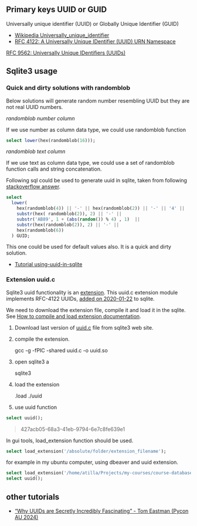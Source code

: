 ## Primary keys UUID or GUID

Universally unique identifier (UUID) or Globally Unique Identifier (GUID) 




- [Wikipedia Universally_unique_identifier](https://en.wikipedia.org/wiki/Universally_unique_identifier)
- [RFC 4122: A Universally Unique IDentifier (UUID) URN Namespace ](https://www.rfc-editor.org/rfc/rfc4122)

[RFC 9562: Universally Unique IDentifiers (UUIDs)](https://www.rfc-editor.org/rfc/rfc9562.html)


## Sqlite3 usage

### Quick and dirty solutions with randomblob 

Below solutions will generate random number resembling UUID but they are not real UUID numbers.

*randomblob number column* 

If we use number as column data type, we could use randomblob function


```sql
select lower(hex(randomblob(16)));
```


*randomblob text column* 

If we use text as column data type, we could use a set of randomblob function calls and string concatenation.


Following sql could be used to generate uuid in sqlite, taken from following [stackoverflow answer](https://stackoverflow.com/a/66625212/41782).

```sql
select 
  lower(
    hex(randomblob(4)) || '-' || hex(randomblob(2)) || '-' || '4' || 
    substr(hex( randomblob(2)), 2) || '-' || 
    substr('AB89', 1 + (abs(random()) % 4) , 1)  ||
    substr(hex(randomblob(2)), 2) || '-' || 
    hex(randomblob(6))
  ) GUID;
```

This one could be used for default values also.
It is a quick and dirty solution.

- [Tutorial using-uuid-in-sqlite](https://github.com/manufaktor/articles/blob/main/using-uuid-in-sqlite.md)


### Extension uuid.c

Sqlite3 uuid functionality is an [extension](https://www.sqlite.org/loadext.html).
This uuid.c extension module implements RFC-4122 UUIDs, [added on 2020-01-22](https://sqlite.org/releaselog/3_31_0.html) to sqlite. 

We need to download the extension file, compile it and load it in the sqlite.
See [How to compile and load extension documentation](https://www.sqlite.org/loadext.html).


1. Download last version of [uuid.c](https://sqlite.org/src/file?name=ext/misc/uuid.c&ci=trunk) file from sqlite3 web site.




2. compile the extension.

	gcc -g -fPIC -shared uuid.c -o uuid.so

3. open sqlite3 a

	sqlite3

4. load the extension

	.load ./uuid

5. use uuid function

```sql
select uuid();
```
> 427acb05-68a3-41eb-9794-6e7c8fe639e1 


In gui tools, load_extension function should be used.

```sql
select load_extension('/absolute/folder/extension_filename');
```

for example in my ubuntu computer, using dbeaver and uuid extension.


```sql
select load_extension('/home/atilla/Projects/my-courses/course-database/databases/sqlite-extensions/uuid');
select uuid();
```



## other tutorials 

- ["Why UUIDs are Secretly Incredibly Fascinating" - Tom Eastman (Pycon AU 2024)](https://www.youtube.com/watch?v=n9Cxs0sTqEY)